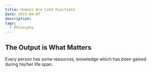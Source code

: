 ```yaml
---
title: Humans Are Like Functions
date: 2021-04-07
description:
tags:
  - Phlosophy
---
```


The Output is What Matters
---

Every person has some resources, knowledge which has been gained during his/her life span.

